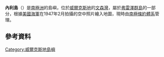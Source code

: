{{coord|66|14|S|110|11|E|display=title}}

'''內利島'''（{{lang-en|Nelly Island}}）是[[南極洲|南極洲]]的島嶼，位於[[威爾克斯地|威爾克斯地]]的[[文森灣|文森灣]]，屬於[[弗雷澤群島|弗雷澤群島]]的一部分，根據[[美國海軍|美國海軍]]在1947年2月拍攝的空中照片繪入地圖，現時由[[南極條約體系|南極條約體系]]管理。

==參考資料==
{{usgs-gazetteer}}

{{DEFAULTSORT:Nelly Island}}
[[Category:威爾克斯地島嶼|Category:威爾克斯地島嶼]]


{{WilkesLand-geo-stub}}